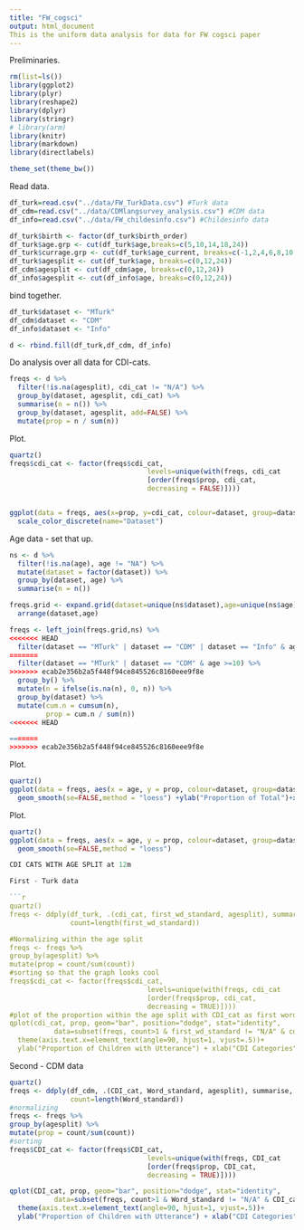 ```yaml
---
title: "FW_cogsci"
output: html_document
This is the uniform data analysis for data for FW cogsci paper
---
```

Preliminaries.
```r
rm(list=ls())
library(ggplot2)
library(plyr)
library(reshape2)
library(dplyr)
library(stringr)
# library(arm)
library(knitr)
library(markdown)
library(directlabels)

theme_set(theme_bw())
```

Read data.

```r
df_turk=read.csv("../data/FW_TurkData.csv") #Turk data
df_cdm=read.csv("../data/CDMlangsurvey_analysis.csv") #CDM data
df_info=read.csv("../data/FW_childesinfo.csv") #Childesinfo data
```

```r
df_turk$birth <- factor(df_turk$birth_order)
df_turk$age.grp <- cut(df_turk$age,breaks=c(5,10,14,18,24))
df_turk$currage.grp <- cut(df_turk$age_current, breaks=c(-1,2,4,6,8,10,12,14,16,18))
df_turk$agesplit <- cut(df_turk$age, breaks=c(0,12,24))
df_cdm$agesplit <- cut(df_cdm$age, breaks=c(0,12,24))
df_info$agesplit <- cut(df_info$age, breaks=c(0,12,24))
```

bind together.

```r
df_turk$dataset <- "MTurk"
df_cdm$dataset <- "CDM"
df_info$dataset <- "Info"

d <- rbind.fill(df_turk,df_cdm, df_info)
```

Do analysis over all data for CDI-cats.

```r
freqs <- d %>% 
  filter(!is.na(agesplit), cdi_cat != "N/A") %>%
  group_by(dataset, agesplit, cdi_cat) %>%
  summarise(n = n()) %>%
  group_by(dataset, agesplit, add=FALSE) %>%
  mutate(prop = n / sum(n))
```

Plot.

```r
quartz()
freqs$cdi_cat <- factor(freqs$cdi_cat, 
                                  levels=unique(with(freqs, cdi_cat
                                  [order(freqs$prop, cdi_cat, 
                                  decreasing = FALSE)])))


ggplot(data = freqs, aes(x=prop, y=cdi_cat, colour=dataset, group=dataset)) + geom_point()+ylab("MB-CDI category")+xlab("Proportion of Total") +
  scale_color_discrete(name="Dataset")

```

Age data - set that up. 
```r
ns <- d %>% 
  filter(!is.na(age), age != "NA") %>%
  mutate(dataset = factor(dataset)) %>%
  group_by(dataset, age) %>%
  summarise(n = n())

freqs.grid <- expand.grid(dataset=unique(ns$dataset),age=unique(ns$age)) %>%
  arrange(dataset,age)

freqs <- left_join(freqs.grid,ns) %>%
<<<<<<< HEAD
  filter(dataset == "MTurk" | dataset == "CDM" | dataset == "Info" & age >=10) %>%
=======
  filter(dataset == "MTurk" | dataset == "CDM" & age >=10) %>%
>>>>>>> ecab2e356b2a5f448f94ce845526c8160eee9f8e
  group_by() %>%
  mutate(n = ifelse(is.na(n), 0, n)) %>%
  group_by(dataset) %>%
  mutate(cum.n = cumsum(n),
         prop = cum.n / sum(n))
<<<<<<< HEAD

=======
>>>>>>> ecab2e356b2a5f448f94ce845526c8160eee9f8e
```

Plot.
```r
quartz()
ggplot(data = freqs, aes(x = age, y = prop, colour=dataset, group=dataset))+
  geom_smooth(se=FALSE,method = "loess") +ylab("Proportion of Total")+xlab("Age ") + scale_color_discrete(name="Dataset")
```

Plot.
```r
quartz()
ggplot(data = freqs, aes(x = age, y = prop, colour=dataset, group=dataset))+
  geom_smooth(se=FALSE,method = "loess")

CDI CATS WITH AGE SPLIT at 12m

First - Turk data

```r
quartz()
freqs <- ddply(df_turk, .(cdi_cat, first_wd_standard, agesplit), summarise, 
               count=length(first_wd_standard)) 

#Normalizing within the age split
freqs <- freqs %>%
group_by(agesplit) %>%
mutate(prop = count/sum(count)) 
#sorting so that the graph looks cool
freqs$cdi_cat <- factor(freqs$cdi_cat, 
                                  levels=unique(with(freqs, cdi_cat
                                  [order(freqs$prop, cdi_cat, 
                                  decreasing = TRUE)])))
#plot of the proportion within the age split with CDI_cat as first word, faceted by the age split - note, N/A categories are excluded
qplot(cdi_cat, prop, geom="bar", position="dodge", stat="identity",
           data=subset(freqs, count>1 & first_wd_standard != "N/A" & cdi_cat != "N/A" & agesplit != "NA")) + 
  theme(axis.text.x=element_text(angle=90, hjust=1, vjust=.5))+
  ylab("Proportion of Children with Utterance") + xlab("CDI Categories")+facet_wrap(~agesplit)
```

Second - CDM data 

```r
quartz()
freqs <- ddply(df_cdm, .(CDI_cat, Word_standard, agesplit), summarise, 
               count=length(Word_standard))
#normalizing
freqs <- freqs %>%
group_by(agesplit) %>%
mutate(prop = count/sum(count)) 
#sorting
freqs$CDI_cat <- factor(freqs$CDI_cat, 
                                  levels=unique(with(freqs, CDI_cat
                                  [order(freqs$prop, CDI_cat, 
                                  decreasing = TRUE)])))

qplot(CDI_cat, prop, geom="bar", position="dodge", stat="identity",
           data=subset(freqs, count>1 & Word_standard != "N/A" & CDI_cat != "N/A" & agesplit != "NA")) + 
  theme(axis.text.x=element_text(angle=90, hjust=1, vjust=.5))+
  ylab("Proportion of Children with Utterance") + xlab("CDI Categories")+facet_wrap(~agesplit)
```